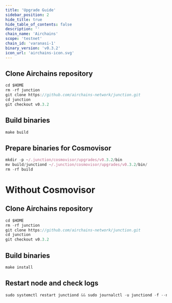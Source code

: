 ```yaml
---
title: 'Upgrade Guide'
sidebar_position: 2
hide_title: true
hide_table_of_contents: false
description: ''
chain_name: 'Airchains'
scope: 'testnet'
chain_id: 'varanasi-1'
binary_version: 'v0.3.2'
icon_url: 'airchains-icon.svg'
---
```



<PageTitle
  iconUrl="img/airchains-icon.svg"
  title="Airchains Upgrade Guide"
  chainId="varanasi-1"
  version="v0.3.2"
/>

## Clone Airchains repository

```js
cd $HOME
rm -rf junction
git clone https://github.com/airchains-network/junction.git
cd junction
git checkout v0.3.2
```

## Build binaries

```js
make build
```

## Prepare binaries for Cosmovisor

```js
mkdir -p ~/.junction/cosmovisor/upgrades/v0.3.2/bin
mv build/junctiond ~/.junction/cosmovisor/upgrades/v0.3.2/bin/
rm -rf build
```

# Without Cosmovisor

## Clone Airchains repository

```js
cd $HOME
rm -rf junction
git clone https://github.com/airchains-network/junction.git
cd junction
git checkout v0.3.2
```

## Build binaries

```js
make install
```

## Restart node and check logs

```js
sudo systemctl restart junctiond && sudo journalctl -u junctiond -f --no-hostname -o cat
```
